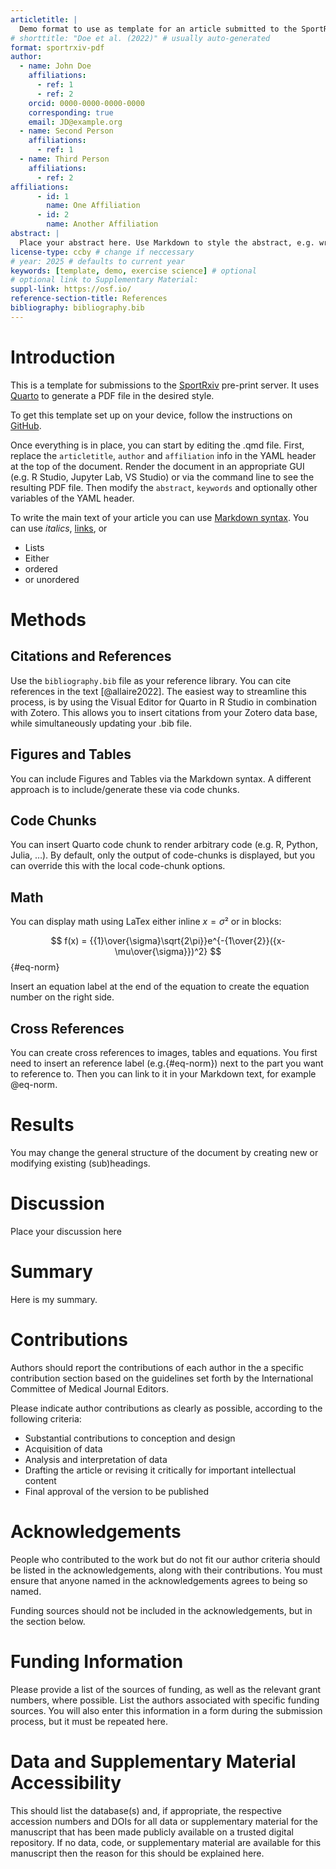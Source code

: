 ```yaml
---
articletitle: |
  Demo format to use as template for an article submitted to the SportRxiv preprint server
# shorttitle: "Doe et al. (2022)" # usually auto-generated
format: sportrxiv-pdf
author:
  - name: John Doe
    affiliations:
      - ref: 1
      - ref: 2
    orcid: 0000-0000-0000-0000
    corresponding: true
    email: JD@example.org
  - name: Second Person
    affiliations:
      - ref: 1
  - name: Third Person
    affiliations:
      - ref: 2
affiliations:
      - id: 1
        name: One Affiliation
      - id: 2
        name: Another Affiliation
abstract: |
  Place your abstract here. Use Markdown to style the abstract, e.g. write `*word*` to print a *word* in italics. You can use the Latex command `\newline\` to create a linebreak in the abstract. \newline\ *Explanation*: The second backslash ensures that styling can be applied directly after the linebreak. This document is only a demo explaining how to use the template. This document is only a demo explaining how to use the template. This document is only a demo explaining how to use the template. This document is only a demo explaining how to use the template. This document is only a demo explaining how to use the template. This document is only a demo explaining how to use the template. This document is only a demo explaining how to use the template.
license-type: ccby # change if neccessary
# year: 2025 # defaults to current year
keywords: [template, demo, exercise science] # optional
# optional link to Supplementary Material:
suppl-link: https://osf.io/ 
reference-section-title: References
bibliography: bibliography.bib  
---
```


# Introduction

This is a template for submissions to the [SportRxiv](https://sportrxiv.org/index.php/server) pre-print server. It uses [Quarto](https://quarto.org/) to generate a PDF file in the desired style.

To get this template set up on your device, follow the instructions on [GitHub](https://github.com/smnnlt/sportrxiv/).

Once everything is in place, you can start by editing the .qmd file. First, replace the `articletitle`, `author` and `affiliation` info in the YAML header at the top of the document. Render the document in an appropriate GUI (e.g. R Studio, Jupyter Lab, VS Studio) or via the command line to see the resulting PDF file. Then modify the `abstract`, `keywords` and optionally other variables of the YAML header.

To write the main text of your article you can use [Markdown syntax](https://www.markdownguide.org/basic-syntax/). You can use *italics*, [links](https://www.urbandictionary.com/define.php?term=Link), or

-   Lists
-   Either
-   ordered
-   or unordered

# Methods

## Citations and References

Use the `bibliography.bib` file as your reference library. You can cite references in the text [@allaire2022]. The easiest way to streamline this process, is by using the Visual Editor for Quarto in R Studio in combination with Zotero. This allows you to insert citations from your Zotero data base, while simultaneously updating your .bib file.

## Figures and Tables

You can include Figures and Tables via the Markdown syntax. A different approach is to include/generate these via code chunks.

## Code Chunks

You can insert Quarto code chunk to render arbitrary code (e.g. R, Python, Julia, ...). By default, only the output of code-chunks is displayed, but you can override this with the local code-chunk options.

## Math

You can display math using LaTex either inline $x = \sigma²$ or in blocks:

$$
f(x) = {{1}\over{\sigma}\sqrt{2\pi}}e^{-{1\over{2}}({x-\mu\over{\sigma}})^2}
$$ {#eq-norm}

Insert an equation label at the end of the equation to create the equation number on the right side.

## Cross References

You can create cross references to images, tables and equations. You first need to insert an reference label (e.g.{#eq-norm}) next to the part you want to reference to. Then you can link to it in your Markdown text, for example @eq-norm.

# Results

You may change the general structure of the document by creating new or modifying existing (sub)headings.

# Discussion

Place your discussion here

# Summary

Here is my summary.

# Contributions

Authors should report the contributions of each author in the a specific contribution section based on the guidelines set forth by the International Committee of Medical Journal Editors.

Please indicate author contributions as clearly as possible, according to the following criteria:

-   Substantial contributions to conception and design
-   Acquisition of data
-   Analysis and interpretation of data
-   Drafting the article or revising it critically for important intellectual content
-   Final approval of the version to be published

# Acknowledgements

People who contributed to the work but do not fit our author criteria should be listed in the acknowledgements, along with their contributions. You must ensure that anyone named in the acknowledgements agrees to being so named.

Funding sources should not be included in the acknowledgements, but in the section below.

# Funding Information

Please provide a list of the sources of funding, as well as the relevant grant numbers, where possible. List the authors associated with specific funding sources. You will also enter this information in a form during the submission process, but it must be repeated here.

# Data and Supplementary Material Accessibility

This should list the database(s) and, if appropriate, the respective accession numbers and DOIs for all data or supplementary material for the manuscript that has been made publicly available on a trusted digital repository. If no data, code, or supplementary material are available for this manuscript then the reason for this should be explained here.
